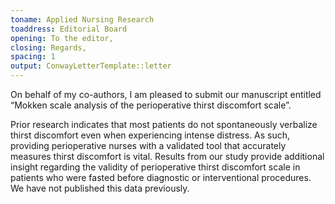 ```yaml
---
toname: Applied Nursing Research
toaddress: Editorial Board
opening: To the editor, 
closing: Regards,
spacing: 1
output: ConwayLetterTemplate::letter
---
```


On behalf of my co-authors, I am pleased to submit our manuscript entitled “Mokken scale analysis of the perioperative thirst discomfort scale".

Prior research indicates that most patients do not spontaneously verbalize thirst discomfort even when experiencing intense distress. As such, providing perioperative nurses with a validated tool that accurately measures thirst discomfort is vital. Results from our study provide additional insight regarding the validity of perioperative thirst discomfort scale in patients who were fasted before diagnostic or interventional procedures. We have not published this data previously.




